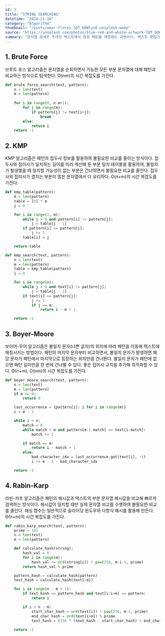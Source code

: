 ```yaml
---
id: 3
title: "STRING SEARCHING"
datetime: "2024-11-16"
category: "Algorithm"
thumbnail: "/posts/omar-flores-lQT_bOWtysE-unsplash.webp"
source: "https://unsplash.com/photos/blue-red-and-white-artwork-lQT_bOWtysE"
summary: "문자열 검색은 주어진 텍스트에서 특정 패턴을 매칭하는 과정이다. 텍스트 편집기, 검색 엔진, 데이터 처리와 같은 다양한 분야에서 필수적인 역할을 한다. KMP, 보이어-무어와 같은 알고리즘이 대표적이다."
---
```


## 1. Brute Force
브루트 포스 알고리즘은 문자열을 순회하면서 가능한 모든 부분 문자열에 대해 패턴과 비교하는 방식으로 탐색한다. O(nm)의 시간 복잡도를 가진다.
```python
def brute_force_search(text, pattern):
    n = len(text)
    m = len(pattern)
    
    for i in range(0, n-m+1):
        for j in range(m):
            if pattern[j] != text[i+j]:
                break
        else:
            return i
    return -1
```

## 2. KMP
KMP 알고리즘은 패턴의 접두사 정보를 활용하여 불필요한 비교를 줄이는 방식이다. 접두사와 접미사가 일치하는 길이를 미리 계산해 둔 부분 일치 테이블을 활용하여, 불일치가 발생했을 때 일치할 가능성이 없는 부분은 건너뛰면서 불필요한 비교를 줄인다. 접두사와 접미사가 겹치는 부분이 많은 문자열에서 더 유리하다. O(n+m)의 시간 복잡도를 가진다.
```python
def kmp_table(pattern):
    m = len(pattern)
    table = [0] * m
    j = 0

    for i in range(1, m):
        while j > 0 and pattern[i] != pattern[j]:
            j = table[j - 1]
        if pattern[i] == pattern[j]:
            j += 1
        table[i] = j

    return table

def kmp_search(text, pattern):
    n = len(text)
    m = len(pattern)
    table = kmp_table(pattern)
    j = 0

    for i in range(n):
        while j > 0 and text[i] != pattern[j]:
            j = table[j - 1]
        if text[i] == pattern[j]:
            j += 1
            if j == m:
                return i - m + 1

    return -1
```

## 3. Boyer-Moore
보이어-무어 알고리즘은 불일치 문자(나쁜 글자)의 위치에 따라 패턴을 이동해 텍스트에 매칭시키는 방법이다. 패턴의 마지막 문자부터 비교하면서, 불일치 문자가 발생하면 해당 문자가 패턴에서 마지막으로 등장하는 위치만큼 건너뛴다. 불일치 문자가 패턴에 없으면 패턴 길이만큼 한 번에 건너뛸 수 있다. 좋은 접미사 규칙을 추가해 최적화할 수 있다. Θ(n+m), O(nm)의 시간 복잡도를 가진다.
```python
def boyer_moore_search(text, pattern):
    n = len(text)
    m = len(pattern)
    if m == 0:
        return 0

    last_occurrence = {pattern[i]: i for i in range(m)}
    i = m - 1

    while i < n:
        match = 0
        while match < m and pattern[m-1-match] == text[i-match]:
            match += 1

        if match == m:
            return i - match + 1
        else:
            bad_character_idx = last_occurrence.get(text[i], -1)
            i += m - 1 - bad_character_idx

    return -1
```

## 4. Rabin-Karp
라빈-카프 알고리즘은 패턴의 해시값과 텍스트의 부분 문자열 해시값을 비교해 빠르게 검색하는 방식이다. 해시값이 일치할 때만 실제 문자열 비교를 수행하여 불필요한 비교를 줄인다. 해싱 함수는 일반적으로 슬라이딩 윈도우와 다항식 해시를 활용해 만든다. Θ(n+m)의 시간 복잡도를 가진다.
```python
def rabin_karp_search(text, pattern):
    prime = 101
    n = len(text)
    m = len(pattern)

    def calculate_hash(string):
        hash_val = 0
        for i in range(m):
            hash_val += ord(string[i]) * pow(256, m-i-1, prime)
        return hash_val % prime

    pattern_hash = calculate_hash(pattern)
    text_hash = calculate_hash(text[:m])

    for i in range(n - m + 1):
        if text_hash == pattern_hash and text[i:i+m] == pattern:
            return i

        if i < n - m:
            start_char_hash = ord(text[i]) * pow(256, m-1, prime)
            end_char_hash = ord(text[i+m]) % prime
            text_hash = (256 * (text_hash - start_char_hash) + end_char_hash) % prime
    
    return -1
```